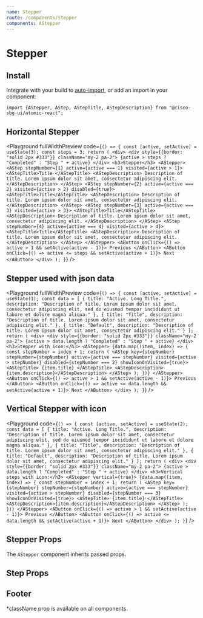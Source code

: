 ```yaml
---
name: Stepper
route: /components/stepper
components: AStepper
---
```



# Stepper

## Install

Integrate with your build to [auto-import](/#integrating), or add an import in your component:

```
import {AStepper, AStep, AStepTitle, AStepDescription} from "@cisco-sbg-ui/atomic-react";
```

## Horizontal Stepper

<Playground
  fullWidthPreview
  code={`() => {
    const [active, setActive] = useState(3);
    const steps = 3;
    return (
      <div>
        <div style={{border: "solid 2px #333"}} className="my-2 pa-2">
          {active > steps ? "Completed" : "Step " + active}
        </div>
        <h3>Stepper</h3>
        <AStepper>
          <AStep stepNumber={1} active={active === 1} visited={active > 1}>
            <AStepTitle>Title </AStepTitle>
            <AStepDescription>
              Description of title. Lorem ipsum dolor sit amet, consectetur adipiscing elit.
            </AStepDescription>
          </AStep>
          <AStep
            stepNumber={2}
            active={active === 2}
            visited={active > 2}
            disabled={true}>
            <AStepTitle>Title</AStepTitle>
            <AStepDescription>
              Description of title. Lorem ipsum dolor sit amet, consectetur adipiscing elit.
            </AStepDescription>
          </AStep>
          <AStep stepNumber={3} active={active === 3} visited={active > 3}>
            <AStepTitle>Title</AStepTitle>
            <AStepDescription>
                Description of title. Lorem ipsum dolor sit amet, consectetur adipiscing elit.
            </AStepDescription>
          </AStep>
          <AStep
            stepNumber={4}
            active={active === 4}
            visited={active > 4}>
            <AStepTitle>Title</AStepTitle>
            <AStepDescription>
              Description of title. Lorem ipsum dolor sit amet, consectetur adipiscing elit.
            </AStepDescription>
          </AStep>
        </AStepper>
        <AButton onClick={() => active > 1 && setActive(active - 1)}>
          Previous
        </AButton>
        <AButton onClick={() => active <= steps && setActive(active + 1)}>
          Next
        </AButton>
      </div>
    );
  }`}
/>

## Stepper used with json data

<Playground
  fullWidthPreview
  code={`() => {
    const [active, setActive] = useState(1);
    const data = [
      {
        title: "Active. Long Title.",
        description:
          "Description of title. Lorem ipsum dolor sit amet, consectetur adipiscing elit, sed do eiusmod tempor incididunt ut labore et dolore magna aliqua."
      },
      {
        title: "Title",
        description:
          "Description of title. Lorem ipsum dolor sit amet, consectetur adipiscing elit."
      },
      {
        title: "Default",
        description:
          "Description of title. Lorem ipsum dolor sit amet, consectetur adipiscing elit."
      }
    ];
    return (
      <div>
        <div style={{border: "solid 2px #333"}} className="my-2 pa-2">
          {active > data.length ? "Completed" : "Step " + active}
        </div>
        <h3>Stepper with icon:</h3>
        <AStepper>
          {data.map((item, index) => {
            const stepNumber = index + 1;
            return (
              <AStep
                key={stepNumber}
                stepNumber={stepNumber}
                active={active === stepNumber}
                visited={active > stepNumber}
                disabled={stepNumber === 2}
                showIconOnVisited={true}>
               <AStepTitle>
                  {item.title}
                </AStepTitle>
                <AStepDescription>{item.description}</AStepDescription>
               </AStep>
            );
          })}
        </AStepper>
        <AButton onClick={() => active > 1 && setActive(active - 1)}>
          Previous
        </AButton>
        <AButton onClick={() => active <= data.length && setActive(active + 1)}>
          Next
        </AButton>
      </div>
    );
  }`}
/>

## Vertical Stepper with icon

<Playground
  code={`() => {
    const [active, setActive] = useState(2);
    const data = [
      {
        title: "Active. Long Title.",
        description:
          "Description of title. Lorem ipsum dolor sit amet, consectetur adipiscing elit, sed do eiusmod tempor incididunt ut labore et dolore magna aliqua."
      },
      {
        title: "Title",
        description:
          "Description of title. Lorem ipsum dolor sit amet, consectetur adipiscing elit."
      },
      {
        title: "Default",
        description:
          "Description of title. Lorem ipsum dolor sit amet, consectetur adipiscing elit."
      }
    ];
    return (
      <div>
        <div style={{border: "solid 2px #333"}} className="my-2 pa-2">
          {active > data.length ? "Completed" : "Step " + active}
        </div>
        <h3>Vertical steps with icon:</h3>
        <AStepper vertical={true}>
          {data.map((item, index) => {
            const stepNumber = index + 1;
            return (
              <AStep
                key={stepNumber}
                stepNumber={stepNumber}
                active={active === stepNumber}
                visited={active > stepNumber}
                disabled={stepNumber === 3}
                showIconOnVisited={true}>
                <AStepTitle>
                  {item.title}
                </AStepTitle>
                <AStepDescription>{item.description}</AStepDescription>
              </AStep>
            );
          })}
        </AStepper>
        <AButton onClick={() => active > 1 && setActive(active - 1)}>
          Previous
        </AButton>
        <AButton onClick={() => active <= data.length && setActive(active + 1)}>
          Next
        </AButton>
      </div>
    );
  }`}
/>

## Stepper Props

The `AStepper` component inherits passed props.

<Props of="AStepper" />

## Step Props

<Props of="AStep" />

## Footer

<AFooter>
  <AFooterLegal>*className prop is available on all components.</AFooterLegal>
</AFooter>
